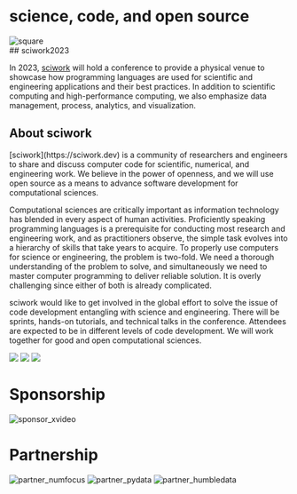 
# science, code, and open source

<div className="tablet:tw-flex tablet:tw-items-start">
  <Image
    className="tablet:tw-mr-5 tablet:tw-w-2/5 tablet:tw-mt-14"
    src={squareImg}
    alt="square"
  />
  <div className="tablet:tw-w-3/5">
## sciwork2023

In 2023, [sciwork](https://sciwork.dev) will hold a conference to provide a
physical venue to showcase how programming languages are used for scientific
and engineering applications and their best practices. In addition to
scientific computing and high-performance computing, we also emphasize data
management, process, analytics, and visualization.
  </div>
</div>

## About sciwork

<div className="tablet:tw-flex tablet:tw-items-start">
  <div className="tablet:tw-w-3/5">
[sciwork](https://sciwork.dev) is a community of researchers and engineers to
share and discuss computer code for scientific, numerical, and engineering
work. We believe in the power of openness, and we will use open source as a
means to advance software development for computational sciences.

Computational sciences are critically important as information technology has
blended in every aspect of human activities. Proficiently speaking programming
languages is a prerequisite for conducting most research and engineering work,
and as practitioners observe, the simple task evolves into a hierarchy of
skills that take years to acquire. To properly use computers for science or
engineering, the problem is two-fold. We need a thorough understanding of the
problem to solve, and simultaneously we need to master computer programming to
deliver reliable solution. It is overly challenging since either of both is
already complicated.

sciwork would like to get involved in the global effort to solve the issue of
code development entangling with science and engineering. There will be
sprints, hands-on tutorials, and technical talks in the conference. Attendees
are expected to be in different levels of code development. We will work
together for good and open computational sciences.
  </div>
  <div className="tw-flex tw-flex-col tablet:tw-ml-5 tablet:tw-w-2/5">
    <img src="https://live.staticflickr.com/65535/52838576141_6faeaeb37e_k.jpg" />
    <img src="https://live.staticflickr.com/65535/52838761559_16ef82dba5_k.jpg" />
    <img src="https://live.staticflickr.com/65535/52919230990_ec629d4edb_k.jpg" />
  </div>
</div>

# Sponsorship

<div className="tw-flex tw-flex-col tw-items-center tablet:tw-flex-row tablet:tw-justify-center tablet:tw-h-60">
  <Image
    className="tw-w-48 tablet:tw-w-2/5 tablet:tw-mx-10 tw-object-contain"
    src={sponsor_xvideo}
    alt="sponsor_xvideo"
  />
</div>

# Partnership

<div className="tw-flex tw-flex-col tw-items-center tablet:tw-flex-row tablet:tw-justify-center tablet:tw-h-48">
  <Image
    className="tw-w-48 tablet:tw-w-1/3 tablet:tw-mx-10 tw-object-contain"
    src={partner_numfocus}
    alt="partner_numfocus"
  />
  <Image
    className=" tw-w-48 tablet:tw-w-1/3 tablet:tw-mx-10 tw-object-contain"
    src={partner_pydata}
    alt="partner_pydata"
  />
  <Image
    className="tw-w-48 tablet:tw-w-1/3 tablet:tw-mx-10 tw-object-contain"
    src={partner_humbledata}
    alt="partner_humbledata"
  />
</div>
